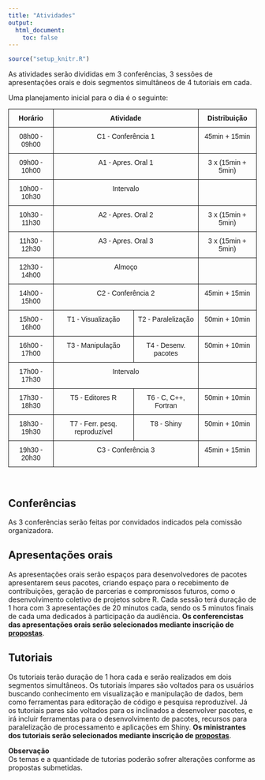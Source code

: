 ```yaml
---
title: "Atividades"
output:
  html_document:
    toc: false
---
```


```r
source("setup_knitr.R")
```

As atividades serão divididas em 3 conferências, 3 sessões de
apresentações orais e dois segmentos simultâneos de 4 tutoriais em cada.

Uma planejamento inicial para o dia é o seguinte:

<style type="text/css">
.tg  {border-collapse:collapse;border-spacing:0;}
.tg td{font-family:Arial, sans-serif;font-size:14px;padding:10px 5px;border-style:solid;border-width:1px;overflow:hidden;word-break:normal;}
.tg th{font-family:Arial, sans-serif;font-size:14px;font-weight:normal;padding:10px 5px;border-style:solid;border-width:1px;overflow:hidden;word-break:normal;}
.tg .tg-baqh{text-align:center;vertical-align:top}
.tg .tg-amwm{font-weight:bold;text-align:center;vertical-align:top}
</style>
<table class="tg" style="margin: 0px auto;">
  <tr>
    <th class="tg-amwm">Horário</th>
    <th class="tg-amwm" colspan="2">Atividade</th>
    <th class="tg-amwm">Distribuição</th>
  </tr>
  <tr>
    <td class="tg-baqh">08h00 - 09h00</td>
    <td class="tg-baqh" colspan="2">C1 - Conferência 1</td>
    <td class="tg-baqh">45min + 15min</td>
  </tr>
  <tr>
    <td class="tg-baqh">09h00 - 10h00</td>
    <td class="tg-baqh" colspan="2">A1 - Apres. Oral 1</td>
    <td class="tg-baqh">3 x (15min + 5min)</td>
  </tr>
  <tr>
    <td class="tg-baqh">10h00 - 10h30</td>
    <td class="tg-baqh" colspan="2">Intervalo</td>
    <td class="tg-baqh"></td>
  </tr>
  <tr>
    <td class="tg-baqh">10h30 - 11h30</td>
    <td class="tg-baqh" colspan="2">A2 - Apres. Oral 2</td>
    <td class="tg-baqh">3 x (15min + 5min)</td>
  </tr>
  <tr>
    <td class="tg-baqh">11h30 - 12h30</td>
    <td class="tg-baqh" colspan="2">A3 - Apres. Oral 3</td>
    <td class="tg-baqh">3 x (15min + 5min)</td>
  </tr>
  <tr>
    <td class="tg-baqh">12h30 - 14h00</td>
    <td class="tg-baqh" colspan="2">Almoço</td>
    <td class="tg-baqh"></td>
  </tr>
  <tr>
    <td class="tg-baqh">14h00 - 15h00</td>
    <td class="tg-baqh" colspan="2">C2 - Conferência 2</td>
    <td class="tg-baqh">45min + 15min</td>
  </tr>
  <tr>
    <td class="tg-baqh">15h00 - 16h00</td>
    <td class="tg-baqh">T1 - Visualização</td>
    <td class="tg-baqh">T2 - Paralelização</td>
    <td class="tg-baqh">50min + 10min</td>
  </tr>
  <tr>
    <td class="tg-baqh">16h00 - 17h00</td>
    <td class="tg-baqh">T3 - Manipulação</td>
    <td class="tg-baqh">T4 - Desenv. pacotes</td>
    <td class="tg-baqh">50min + 10min</td>
  </tr>
  <tr>
    <td class="tg-baqh">17h00 - 17h30</td>
    <td class="tg-baqh" colspan="2">Intervalo</td>
    <td class="tg-baqh"></td>
  </tr>
  <tr>
    <td class="tg-baqh">17h30 - 18h30</td>
    <td class="tg-baqh">T5 - Editores R</td>
    <td class="tg-baqh">T6 - C, C++, Fortran</td>
    <td class="tg-baqh">50min + 10min</td>
  </tr>
  <tr>
    <td class="tg-baqh">18h30 - 19h30</td>
    <td class="tg-baqh">T7 - Ferr. pesq. reproduzível</td>
    <td class="tg-baqh">T8 - Shiny</td>
    <td class="tg-baqh">50min + 10min</td>
  </tr>
  <tr>
    <td class="tg-baqh">19h30 - 20h30</td>
    <td class="tg-baqh" colspan="2">C3 - Conferência 3</td>
    <td class="tg-baqh">45min + 15min</td>
  </tr>
</table>

<br>

## Conferências

As 3 conferências serão feitas por convidados indicados pela comissão
organizadora.

## Apresentações orais

As apresentações orais serão espaços para desenvolvedores de pacotes
apresentarem seus pacotes, criando espaço para o recebimento de
contribuições, geração de parcerias e compromissos futuros, como o
desenvolvimento coletivo de projetos sobre R. Cada sessão terá duração
de 1 hora com 3 apresentações de 20 minutos cada, sendo os 5 minutos
finais de cada uma dedicados à participação da audiência. **Os
conferencistas das apresentações orais serão selecionados mediante
inscrição de [propostas](propostas.html)**.

## Tutoriais

Os tutoriais terão duração de 1 hora cada e serão realizados em dois
segmentos simultâneos. Os tutoriais ímpares são voltados para os
usuários buscando conhecimento em visualização e manipulação de dados,
bem como ferramentas para editoração de código e pesquisa reproduzível.
Já os tutoriais pares são voltados para os inclinados a desenvolver
pacotes, e irá incluir ferramentas para o desenvolvimento de pacotes,
recursos para paralelização de processamento e aplicações em Shiny. **Os
ministrantes dos tutoriais serão selecionados mediante inscrição de
[propostas](propostas.html)**.

<div class="panel panel-warning">
  <div class="panel-heading">**Observação**</div>
  <div class="panel-body">Os temas e a quantidade de tutorias poderão
  sofrer alterações conforme as propostas submetidas.</div>
</div>
